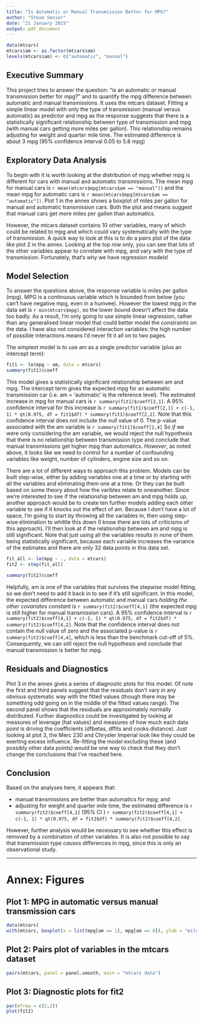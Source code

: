 ```yaml
---
title: "Is Automatic or Manual Transmission Better for MPG?"
author: "Steve Senior"
date: "21 January 2015"
output: pdf_document
---
```

```r
data(mtcars)
mtcars$am <- as.factor(mtcars$am)
levels(mtcars$am) <- c("automatic", "manual")
```

## Executive Summary
This project tries to answer the question: "is an automatic or manual transmission better for mpg?" and to quantify the mpg difference between automatic and manual transmissions. It uses the mtcars dataset. Fitting a simple linear model with only the type of transmission (manual versus automatic) as predictor and mpg as the response suggests that there is a statistically significant relationship between type of transmission and mpg (with manual cars getting more miles per gallon). This relationship remains adjusting for weight and quarter mile time. The estimated difference is about 3 mpg (95% confidence interval 0.05 to 5.8 mpg)

## Exploratory Data Analysis
To begin with it is worth looking at the distribution of mpg whether mpg is different for cars with manual and automatic transmissions. The mean mpg for manual cars is `r mean(mtcars$mpg[mtcars$am == "manual"])` and the mean mpg for automatic cars is `r mean(mtcars$mpg[mtcars$am == "automatic"])`. Plot 1 in the annex shows a boxplot of miles per gallon for manual and automatic transmission cars. Both the plot and means suggest that manual cars get more miles per gallon than automatics. 

However, the mtcars dataset contains 10 other variables, many of which could be related to mpg and which could vary systematically with the type of transmission. A quick way to look at this is to do a pairs plot of the data like plot 2 in the annex. Looking at the top row only, you can see that lots of the other variables appear to correlate with mpg, and vary with the type of transmission. Fortunately, that's why we have regression models!

## Model Selection
To answer the questions above, the response variable is miles per gallon (mpg). MPG is a continuous variable which is bounded from below (you can't have negative mpg, even in a humvee). However the lowest mpg in the data set is ```r min(mtcars$mpg)```, so the lower bound doesn't affect the data too badly. As a result, I'm only going to use simple linear regression, rather than any generalised linear model that could better model the constraints on the data. I have also not considered interaction variables: the high number of possible interactions means I'd never fit it all on to two pages.


The simplest model is to use am as a single predictor variable (plus an intercept term):

```r
fit1 <- lm(mpg ~ am, data = mtcars)
summary(fit1)$coeff
```

This model gives a statistically significant relationship between am and mpg. The intercept term gives the expected mpg for an automatic transmission car (i.e. am = 'automatic' is the reference level). The estimated increase in mpg for manual cars is `r summary(fit1)$coeff[2,1]`. A 95% confidence interval for this increase is `r summary(fit1)$coeff[2,1] + c(-1, 1) * qt(0.975, df = fit1$df) * summary(fit1)$coeff[2,2]`. Note that this confidence interval does not include the null value of 0. The p-value associated with the am variable is `r summary(fit1)$coeff[2,4]` So *if* we were only considering the am variable, we would reject the null hypothesis that there is no relationship between transmission type and conclude that manual transmissions get higher mpg than automatics. *However*, as noted above, it looks like we need to control for a number of confounding variables like weight, number of cylinders, engine size and so on.

There are a lot of different ways to approach this problem. Models can be built step-wise, either by adding variables one at a time or by starting with all the variables and eliminating them one at a time. Or they can be built based on some theory about how the varibles relate to oneanother. Since we're interested to see if the relationship between am and mpg holds up, another approach would be to create ten further models adding each other variable to see if it knocks out the effect of am. Because I don't have a lot of space, I'm going to start by throwing all the variables in, then using step-wise elimination to whittle this down (I know there are lots of criticisms of this approach). I'll then look at if the relationship between am and mpg is still significant. Note that just using all the variables results in none of them being statistically significant, because each variable increases the variance of the estimates and there are only 32 data points in this data set.

```r
fit_all <- lm(mpg ~ ., data = mtcars)
fit2 <- step(fit_all)
```
```r
summary(fit2)$coeff
```

Helpfully, am is one of the variables that survives the stepwise model fitting, so we don't need to add it back in to see if it's still significant. In this model, the expected difference between automatic and manual cars *holding the other covariates constant* is `r summary(fit2)$coeff[4,1]` (the expected mpg is still higher for manual transmission cars). A 95% confidence interval is `r summary(fit2)$coeff[4,1] + c(-1, 1) * qt(0.975, df = fit2$df) * summary(fit2)$coeff[4,2]`. Note that the confidence interval does not contain the null value of zero and the associated p-value is `r summary(fit2)$coeff[4,4]`, which is less than the benchmark cut-off of 5%. Consequently, we can still reject the null hypothesis and conclude that manual transmission is better for mpg.

## Residuals and Diagnostics

Plot 3 in the annex gives a series of diagnostic plots for this model. Of note the first and third panels suggest that the residuals don't vary in any obvious systematic way with the fitted values (though there may be something odd going on in the middle of the fitted values range). The second panel shows that the residuals are approximately normally distributed. Further diagnostics could be investigated by looking at measures of leverage (hat values) and measures of how much each data point is driving the coefficients (dfbetas, dffits and cooks.distance). Just looking at plot 3, the Merc 230 and Chrysler Imperial look like they could be exerting excess influence. Re-fitting the model excluding these (and possibly other data points) would be one way to check that they don't change the conclusions that I've reached here.

## Conclusion

Based on the analyses here, it appears that:

* manual transmissions are better than automatics for mpg; and
* adjusting for weight and quarter mile time, the estimated difference is `r summary(fit2)$coeff[4,1]` (95% CI ) `r summary(fit2)$coeff[4,1] + c(-1, 1) * qt(0.975, df = fit2$df) * summary(fit2)$coeff[4,2]`.

However, further analysis would be necessary to see whether this effect is removed by a combination of other variables. It is also not possible to say that transmission type *causes* differences in mpg, since this is only an observational study.

****

# Annex: Figures
## Plot 1: MPG in automatic versus manual transmission cars
```r
data(mtcars)
with(mtcars, boxplot(x = list(mpg[am == 1], mpg[am == 0]), ylab = "miles per gallon"))
```

## Plot 2: Pairs plot of variables in the mtcars dataset
```r
pairs(mtcars, panel = panel.smooth, main = "mtcars data")
```

## Plot 3: Diagnostic plots for fit2
```r
par(mfrow = c(2,2))
plot(fit2)
```
